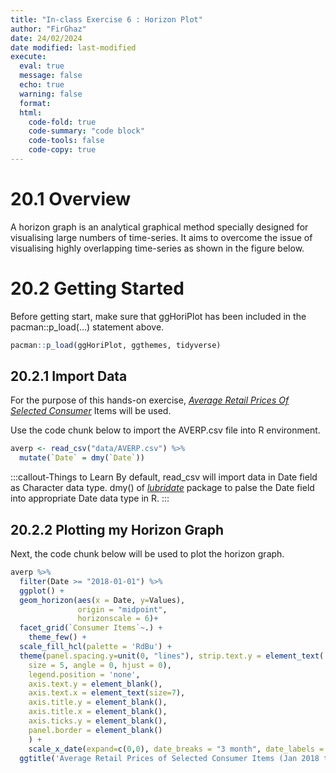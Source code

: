 ```yaml
---
title: "In-class Exercise 6 : Horizon Plot"
author: "FirGhaz"
date: 24/02/2024
date modified: last-modified
execute:
  eval: true
  message: false
  echo: true
  warning: false
  format:
  html:
    code-fold: true
    code-summary: "code block"
    code-tools: false
    code-copy: true
---
```


# 20.1 Overview

A horizon graph is an analytical graphical method specially designed for visualising large numbers of time-series. It aims to overcome the issue of visualising highly overlapping time-series as shown in the figure below.

# 20.2 Getting Started

Before getting start, make sure that ggHoriPlot has been included in the pacman::p_load(...) statement above.

```r
pacman::p_load(ggHoriPlot, ggthemes, tidyverse)
```

## 20.2.1 Import Data

For the purpose of this hands-on exercise, [*Average Retail Prices Of Selected Consumer*](https://tablebuilder.singstat.gov.sg/table/TS/M212891) Items will be used.

Use the code chunk below to import the AVERP.csv file into R environment.

```r
averp <- read_csv("data/AVERP.csv") %>%
  mutate(`Date` = dmy(`Date`))
```

:::callout-Things to Learn By default, read_csv will import data in Date field as Character data type. dmy() of [*lubridate*](https://lubridate.tidyverse.org/) package to palse the Date field into appropriate Date data type in R. :::

## 20.2.2 Plotting my Horizon Graph

Next, the code chunk below will be used to plot the horizon graph.

```r
averp %>% 
  filter(Date >= "2018-01-01") %>%
  ggplot() +
  geom_horizon(aes(x = Date, y=Values), 
               origin = "midpoint", 
               horizonscale = 6)+
  facet_grid(`Consumer Items`~.) +
    theme_few() +
  scale_fill_hcl(palette = 'RdBu') +
  theme(panel.spacing.y=unit(0, "lines"), strip.text.y = element_text(
    size = 5, angle = 0, hjust = 0),
    legend.position = 'none',
    axis.text.y = element_blank(),
    axis.text.x = element_text(size=7),
    axis.title.y = element_blank(),
    axis.title.x = element_blank(),
    axis.ticks.y = element_blank(),
    panel.border = element_blank()
    ) +
    scale_x_date(expand=c(0,0), date_breaks = "3 month", date_labels = "%b%y") +
  ggtitle('Average Retail Prices of Selected Consumer Items (Jan 2018 to Dec 2022)')
```
